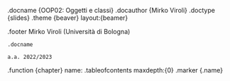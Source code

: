 .docname {OOP02: Oggetti e classi}
.docauthor {Mirko Viroli}
.doctype {slides}
.theme {beaver} layout:{beamer}

.footer
    Mirko Viroli (Università di Bologna)

    .docname

    a.a. 2022/2023

<!-- A little table of contents that opens a chapter and displays all chapters -->
.function {chapter}
    name:
    .tableofcontents maxdepth:{0}
    .marker {.name}